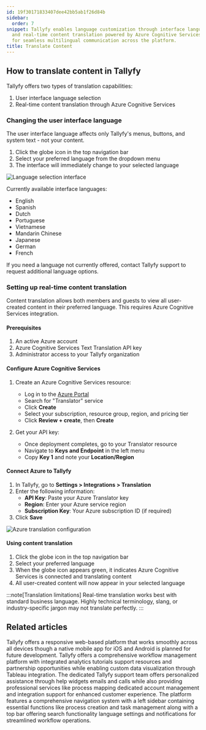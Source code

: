 ```yaml
---
id: 19f30171833407dee42bb5ab1f26d84b
sidebar:
  order: 7
snippet: Tallyfy enables language customization through interface language selection
  and real-time content translation powered by Azure Cognitive Services integration
  for seamless multilingual communication across the platform.
title: Translate Content
---
```


## How to translate content in Tallyfy

Tallyfy offers two types of translation capabilities:
1. User interface language selection
2. Real-time content translation through Azure Cognitive Services

### Changing the user interface language

The user interface language affects only Tallyfy's menus, buttons, and system text - not your content.

1. Click the globe icon in the top navigation bar
2. Select your preferred language from the dropdown menu
3. The interface will immediately change to your selected language

![Language selection interface](https://screenshots.tallyfy.com/tallyfy%2Fpro%2Fdesktop-light-change-language.png)

Currently available interface languages:
- English
- Spanish
- Dutch
- Portuguese
- Vietnamese
- Mandarin Chinese
- Japanese
- German
- French

If you need a language not currently offered, contact Tallyfy support to request additional language options.

### Setting up real-time content translation

Content translation allows both members and guests to view all user-created content in their preferred language. This requires Azure Cognitive Services integration.

#### Prerequisites

1. An active Azure account
2. Azure Cognitive Services Text Translation API key
3. Administrator access to your Tallyfy organization

#### Configure Azure Cognitive Services

1. Create an Azure Cognitive Services resource:
   - Log in to the [Azure Portal](https://portal.azure.com/)
   - Search for "Translator" service
   - Click **Create**
   - Select your subscription, resource group, region, and pricing tier
   - Click **Review + create**, then **Create**

2. Get your API key:
   - Once deployment completes, go to your Translator resource
   - Navigate to **Keys and Endpoint** in the left menu
   - Copy **Key 1** and note your **Location/Region**

#### Connect Azure to Tallyfy

1. In Tallyfy, go to **Settings > Integrations > Translation**
2. Enter the following information:
   - **API Key**: Paste your Azure Translator key
   - **Region**: Enter your Azure service region
   - **Subscription Key**: Your Azure subscription ID (if required)
3. Click **Save**

![Azure translation configuration](https://screenshots.tallyfy.com/tallyfy%2Fpro%2Fdesktop-light-translate-service.png)

#### Using content translation

1. Click the globe icon in the top navigation bar
2. Select your preferred language
3. When the globe icon appears green, it indicates Azure Cognitive Services is connected and translating content
4. All user-created content will now appear in your selected language

:::note[Translation limitations]
Real-time translation works best with standard business language. Highly technical terminology, slang, or industry-specific jargon may not translate perfectly.
:::


## Related articles
<CardGrid>
<LinkTitleCard header="<b>Miscellaneous > Tallyfy on mobile devices</b>" href="/products/pro/miscellaneous/does-tallyfy-work-on-all-devices/" > Tallyfy offers a responsive web-based platform that works smoothly across all devices though a native mobile app for iOS and Android is planned for future development. </LinkTitleCard>
<LinkTitleCard header="<b>Tutorials > Key Features</b>" href="/products/pro/tutorials/features/" > Tallyfy offers a comprehensive workflow management platform with integrated analytics tutorials support resources and partnership opportunities while enabling custom data visualization through Tableau integration. </LinkTitleCard>
<LinkTitleCard header="<b>Support > Contact Tallyfy support or engage in professional services</b>" href="/products/pro/miscellaneous/support/how-can-i-contact-tallyfys-support-team/" > The dedicated Tallyfy support team offers personalized assistance through help widgets emails and calls while also providing professional services like process mapping dedicated account management and integration support for enhanced customer experience. </LinkTitleCard>
<LinkTitleCard header="<b>Tutorials > Navigate Tallyfy</b>" href="/products/pro/tutorials/navigate-tallyfy/" > The platform features a comprehensive navigation system with a left sidebar containing essential functions like process creation and task management along with a top bar offering search functionality language settings and notifications for streamlined workflow operations. </LinkTitleCard>
</CardGrid>